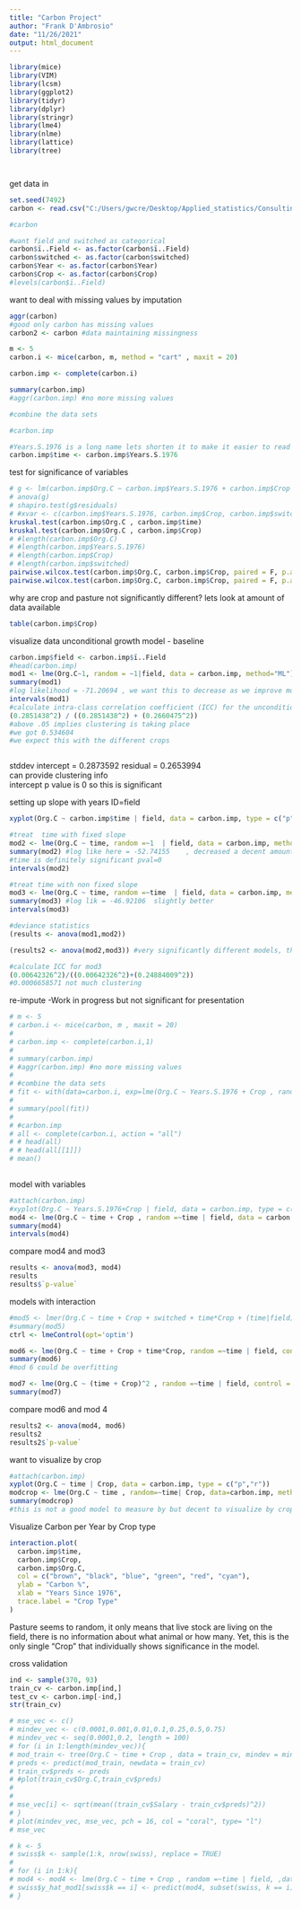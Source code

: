 ---
title: "Carbon Project"
author: "Frank D'Ambrosio"
date: "11/26/2021"
output: html_document
---

```{r}
library(mice) 
library(VIM)
library(lcsm)
library(ggplot2)
library(tidyr)
library(dplyr)
library(stringr)
library(lme4)
library(nlme)
library(lattice)
library(tree)




```


get data in
```{r}
set.seed(7492)
carbon <- read.csv("C:/Users/gwcre/Desktop/Applied_statistics/Consulting/Group_Project5/Carbon_cleaned.csv" , header  = T)

#carbon

#want field and switched as categorical 
carbon$ï..Field <- as.factor(carbon$ï..Field)
carbon$switched <- as.factor(carbon$switched)
carbon$Year <- as.factor(carbon$Year)
carbon$Crop <- as.factor(carbon$Crop)
#levels(carbon$ï..Field)

```
  
want to deal with missing values by imputation 
```{r}

aggr(carbon)
#good only carbon has missing values
carbon2 <- carbon #data maintaining missingness

m <- 5
carbon.i <- mice(carbon, m, method = "cart" , maxit = 20)

carbon.imp <- complete(carbon.i)

summary(carbon.imp)
#aggr(carbon.imp) #no more missing values

#combine the data sets

#carbon.imp

#Years.S.1976 is a long name lets shorten it to make it easier to read
carbon.imp$time <- carbon.imp$Years.S.1976


```

test for significance of variables
```{r}
# g <- lm(carbon.imp$Org.C ~ carbon.imp$Years.S.1976 + carbon.imp$Crop + carbon.imp$switched)
# anova(g)
# shapiro.test(g$residuals)
# #xvar <- c(carbon.imp$Years.S.1976, carbon.imp$Crop, carbon.imp$switched)
kruskal.test(carbon.imp$Org.C , carbon.imp$time)
kruskal.test(carbon.imp$Org.C , carbon.imp$Crop)
# #length(carbon.imp$Org.C)
# #length(carbon.imp$Years.S.1976)
# #length(carbon.imp$Crop)
# #length(carbon.imp$switched)
pairwise.wilcox.test(carbon.imp$Org.C, carbon.imp$Crop, paired = F, p.adjust.method = "bonferroni")
pairwise.wilcox.test(carbon.imp$Org.C, carbon.imp$Crop, paired = F, p.adjust.method = "holm")
```
why are crop and pasture not significantly different? lets look at amount of data available
```{r}
table(carbon.imp$Crop)


```




visualize data
unconditional growth model - baseline

```{r}
carbon.imp$field <- carbon.imp$ï..Field
#head(carbon.imp)
mod1 <- lme(Org.C~1, random = ~1|field, data = carbon.imp, method="ML") #maximum likelihood method
summary(mod1)
#log likelihood = -71.20694 , we want this to decrease as we improve model
intervals(mod1)
#calculate intra-class correlation coefficient (ICC) for the unconditional means model
(0.2851438^2) / ((0.2851438^2) + (0.2660475^2))
#above .05 implies clustering is taking place
#we got 0.534604
#we expect this with the different crops



```
stddev intercept = 0.2873592  residual = 0.2653994  
can provide clustering info  
intercept p value is 0 so this is significant  





setting up slope with years
ID=field
```{r}
xyplot(Org.C ~ carbon.imp$time | field, data = carbon.imp, type = c("p","r"))

#treat  time with fixed slope
mod2 <- lme(Org.C ~ time, random =~1  | field, data = carbon.imp, method = "ML")
summary(mod2) #log like here = -52.74155	, decreased a decent amount
#time is definitely significant pval=0
intervals(mod2)

#treat time with non fixed slope
mod3 <- lme(Org.C ~ time, random =~time  | field, data = carbon.imp, method = "ML")
summary(mod3) #log lik = -46.92106	slightly better
intervals(mod3)

#deviance statistics
(results <- anova(mod1,mod2))

(results2 <- anova(mod2,mod3)) #very significantly different models, this is good

#calculate ICC for mod3
(0.00642326^2)/((0.00642326^2)+(0.24884009^2))
#0.0006658571 not much clustering

```
re-impute -Work in progress but not significant for presentation 
```{r}

# m <- 5
# carbon.i <- mice(carbon, m , maxit = 20)
# 
# carbon.imp <- complete(carbon.i,1)
# 
# summary(carbon.imp)
# #aggr(carbon.imp) #no more missing values
# 
# #combine the data sets
# fit <- with(data=carbon.i, exp=lme(Org.C ~ Years.S.1976 + Crop , random =~Years.S.1976 | field) )
# 
# summary(pool(fit))
# 
# #carbon.imp
# all <- complete(carbon.i, action = "all")
# # head(all)
# # head(all[[1]])
# mean()
                 

```




model with variables
```{r}
#attach(carbon.imp)
#xyplot(Org.C ~ Years.S.1976+Crop | field, data = carbon.imp, type = c("p","r") )
mod4 <- lme(Org.C ~ time + Crop , random =~time | field, data = carbon.imp, method = "ML")
summary(mod4)
intervals(mod4)

```
compare mod4 and mod3
```{r}
results <- anova(mod3, mod4)
results
results$`p-value`
```

models with interaction
```{r}
#mod5 <- lmer(Org.C ~ time + Crop + switched + time*Crop + (time|field), data = carbon.imp, REML = F)
#summary(mod5)
ctrl <- lmeControl(opt='optim')

mod6 <- lme(Org.C ~ time + Crop + time*Crop, random =~time | field, control = ctrl, data = carbon.imp, method = "ML")
summary(mod6)
#mod 6 could be overfitting
```

```{r}

mod7 <- lme(Org.C ~ (time + Crop)^2 , random =~time | field, control = ctrl, data = carbon.imp, method = "ML")
summary(mod7)

```

compare mod6 and mod 4
```{r}
results2 <- anova(mod4, mod6)
results2
results2$`p-value`

```



want to visualize by crop
```{r}
#attach(carbon.imp)
xyplot(Org.C ~ time | Crop, data = carbon.imp, type = c("p","r"))
modcrop <- lme(Org.C ~ time , random=~time| Crop, data=carbon.imp, method = "ML")
summary(modcrop)
#this is not a good model to measure by but decent to visualize by crop
```

Visualize Carbon per Year by Crop type
```{r}


interaction.plot(
  carbon.imp$time,
  carbon.imp$Crop,
  carbon.imp$Org.C,
  col = c("brown", "black", "blue", "green", "red", "cyan"),
  ylab = "Carbon %",
  xlab = "Years Since 1976",
  trace.label = "Crop Type"
)
```

Pasture seems to random, it only means that live stock are living on the field, there is no information about what animal or how many. Yet, this is the only single "Crop" that individually shows significance in the model.


cross validation
```{r}
ind <- sample(370, 93)
train_cv <- carbon.imp[ind,]
test_cv <- carbon.imp[-ind,]
str(train_cv)

# mse_vec <- c()
# mindev_vec <- c(0.0001,0.001,0.01,0.1,0.25,0.5,0.75)
# mindev_vec <- seq(0.0001,0.2, length = 100)
# for (i in 1:length(mindev_vec)){
# mod_train <- tree(Org.C ~ time + Crop , data = train_cv, mindev = mindev_vec[i])
# preds <- predict(mod_train, newdata = train_cv)
# train_cv$preds <- preds
# #plot(train_cv$Org.C,train_cv$preds)
# 
# 
# mse_vec[i] <- sqrt(mean((train_cv$Salary - train_cv$preds)^2))
# }
# plot(mindev_vec, mse_vec, pch = 16, col = "coral", type= "l")
# mse_vec

# k <- 5
# swiss$k <- sample(1:k, nrow(swiss), replace = TRUE)
# 
# for (i in 1:k){
# mod4 <- mod4 <- lme(Org.C ~ time + Crop , random =~time | field, ,data = subset(swiss, k != i))
# swiss$y_hat_mod1[swiss$k == i] <- predict(mod4, subset(swiss, k == i))
# }


```





